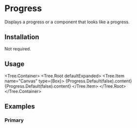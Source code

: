 
# Progress

Displays a progress or a component that looks like a progress.

<ComponentsTabs component={Progress.Default()} />

## Installation

Not required.

## Usage

<Tree.Container>
  <Tree.Root defaultExpanded>
    <Tree.Item name="Canvas" type={Box}>
      {Progress.Default(false).content}
      {Progress.Default(false).content}
    </Tree.Item>
  </Tree.Root>
</Tree.Container>

## Examples

### Primary

<ComponentsTabs component={Progress.Default()} />
